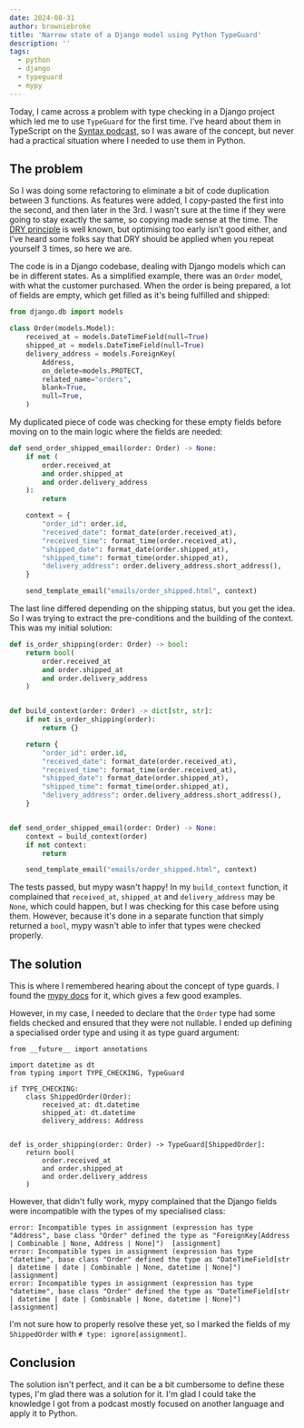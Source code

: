 ```yaml
---
date: 2024-08-31
author: browniebroke
title: 'Narrow state of a Django model using Python TypeGuard'
description: ''
tags:
  - python
  - django
  - typeguard
  - mypy
---
```


Today, I came across a problem with type checking in a Django project which led me to use `TypeGuard` for the first time. I've heard about them in TypeScript on the [Syntax podcast](https://syntax.fm/), so I was aware of the concept, but never had a practical situation where I needed to use them in Python.

## The problem

So I was doing some refactoring to eliminate a bit of code duplication between 3 functions. As features were added, I copy-pasted the first into the second, and then later in the 3rd. I wasn't sure at the time if they were going to stay exactly the same, so copying made sense at the time. The [DRY principle](https://en.wikipedia.org/wiki/Don%27t_repeat_yourself) is well known, but optimising too early isn't good either, and I've heard some folks say that DRY should be applied when you repeat yourself 3 times, so here we are.

The code is in a Django codebase, dealing with Django models which can be in different states. As a simplified example, there was an `Order` model, with what the customer purchased. When the order is being prepared, a lot of fields are empty, which get filled as it's being fulfilled and shipped:

```python
from django.db import models

class Order(models.Model):
    received_at = models.DateTimeField(null=True)
    shipped_at = models.DateTimeField(null=True)
    delivery_address = models.ForeignKey(
        Address,
        on_delete=models.PROTECT,
        related_name="orders",
        blank=True,
        null=True,
    )
```

My duplicated piece of code was checking for these empty fields before moving on to the main logic where the fields are needed:

```python
def send_order_shipped_email(order: Order) -> None:
    if not (
        order.received_at
        and order.shipped_at
        and order.delivery_address
    ):
        return

    context = {
        "order_id": order.id,
        "received_date": format_date(order.received_at),
        "received_time": format_time(order.received_at),
        "shipped_date": format_date(order.shipped_at),
        "shipped_time": format_time(order.shipped_at),
        "delivery_address": order.delivery_address.short_address(),
    }

    send_template_email("emails/order_shipped.html", context)
```

The last line differed depending on the shipping status, but you get the idea. So I was trying to extract the pre-conditions and the building of the context. This was my initial solution:

```python
def is_order_shipping(order: Order) -> bool:
    return bool(
        order.received_at
        and order.shipped_at
        and order.delivery_address
    )


def build_context(order: Order) -> dict[str, str]:
    if not is_order_shipping(order):
        return {}

    return {
        "order_id": order.id,
        "received_date": format_date(order.received_at),
        "received_time": format_time(order.received_at),
        "shipped_date": format_date(order.shipped_at),
        "shipped_time": format_time(order.shipped_at),
        "delivery_address": order.delivery_address.short_address(),
    }


def send_order_shipped_email(order: Order) -> None:
    context = build_context(order)
    if not context:
        return

    send_template_email("emails/order_shipped.html", context)
```

The tests passed, but mypy wasn't happy! In my `build_context` function, it complained that `received_at`, `shipped_at` and `delivery_address` may be `None`, which could happen, but I was checking for this case before using them. However, because it's done in a separate function that simply returned a `bool`, mypy wasn't able to infer that types were checked properly.

## The solution

This is where I remembered hearing about the concept of type guards. I found the [mypy docs](https://mypy.readthedocs.io/en/stable/type_narrowing.html#user-defined-type-guards) for it, which gives a few good examples.

However, in my case, I needed to declare that the `Order` type had some fields checked and ensured that they were not nullable. I ended up defining a specialised order type and using it as type guard argument:

```python{7-10,13}
from __future__ import annotations

import datetime as dt
from typing import TYPE_CHECKING, TypeGuard

if TYPE_CHECKING:
    class ShippedOrder(Order):
        received_at: dt.datetime
        shipped_at: dt.datetime
        delivery_address: Address


def is_order_shipping(order: Order) -> TypeGuard[ShippedOrder]:
    return bool(
        order.received_at
        and order.shipped_at
        and order.delivery_address
    )
```

However, that didn't fully work, mypy complained that the Django fields were incompatible with the types of my specialised class:

```
error: Incompatible types in assignment (expression has type "Address", base class "Order" defined the type as "ForeignKey[Address | Combinable | None, Address | None]")  [assignment]
error: Incompatible types in assignment (expression has type "datetime", base class "Order" defined the type as "DateTimeField[str | datetime | date | Combinable | None, datetime | None]")  [assignment]
error: Incompatible types in assignment (expression has type "datetime", base class "Order" defined the type as "DateTimeField[str | datetime | date | Combinable | None, datetime | None]")  [assignment]
```

I'm not sure how to properly resolve these yet, so I marked the fields of my `ShippedOrder` with `# type: ignore[assignment]`.

## Conclusion

The solution isn't perfect, and it can be a bit cumbersome to define these types, I'm glad there was a solution for it. I'm glad I could take the knowledge I got from a podcast mostly focused on another language and apply it to Python.
